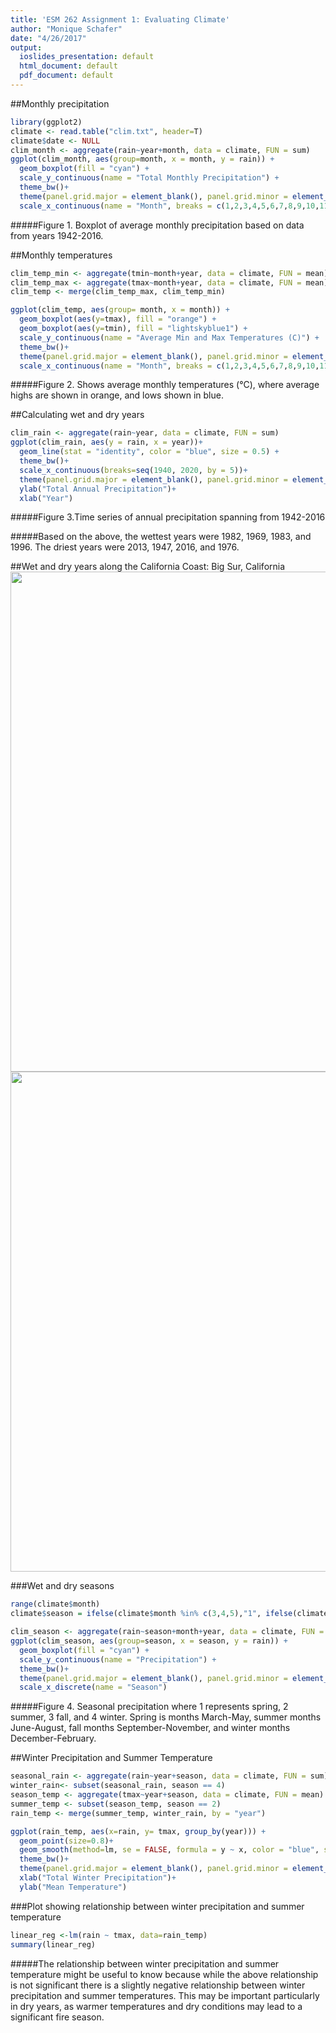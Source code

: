 ```yaml
---
title: 'ESM 262 Assignment 1: Evaluating Climate'
author: "Monique Schafer"
date: "4/26/2017"
output:
  ioslides_presentation: default
  html_document: default
  pdf_document: default
---
```


##Monthly precipitation
```r
library(ggplot2)
climate <- read.table("clim.txt", header=T)
climate$date <- NULL
clim_month <- aggregate(rain~year+month, data = climate, FUN = sum)
ggplot(clim_month, aes(group=month, x = month, y = rain)) +
  geom_boxplot(fill = "cyan") +
  scale_y_continuous(name = "Total Monthly Precipitation") +
  theme_bw()+
  theme(panel.grid.major = element_blank(), panel.grid.minor = element_blank())+
  scale_x_continuous(name = "Month", breaks = c(1,2,3,4,5,6,7,8,9,10,11,12))
```

#####Figure 1. Boxplot of average monthly precipitation based on data from years 1942-2016. 

##Monthly temperatures
```r
clim_temp_min <- aggregate(tmin~month+year, data = climate, FUN = mean)
clim_temp_max <- aggregate(tmax~month+year, data = climate, FUN = mean)
clim_temp <- merge(clim_temp_max, clim_temp_min)

ggplot(clim_temp, aes(group= month, x = month)) +
  geom_boxplot(aes(y=tmax), fill = "orange") +
  geom_boxplot(aes(y=tmin), fill = "lightskyblue1") +
  scale_y_continuous(name = "Average Min and Max Temperatures (C)") +
  theme_bw()+
  theme(panel.grid.major = element_blank(), panel.grid.minor = element_blank())+
  scale_x_continuous(name = "Month", breaks = c(1,2,3,4,5,6,7,8,9,10,11,12))

```

#####Figure 2. Shows average monthly temperatures (&deg;C), where average highs are shown in orange, and lows shown in blue. 

##Calculating wet and dry years
```r
clim_rain <- aggregate(rain~year, data = climate, FUN = sum)
ggplot(clim_rain, aes(y = rain, x = year))+
  geom_line(stat = "identity", color = "blue", size = 0.5) +
  theme_bw()+
  scale_x_continuous(breaks=seq(1940, 2020, by = 5))+
  theme(panel.grid.major = element_blank(), panel.grid.minor = element_blank())+
  ylab("Total Annual Precipitation")+
  xlab("Year")
```

#####Figure 3.Time series of annual precipitation spanning from 1942-2016

#####Based on the above, the wettest years were 1982, 1969, 1983, and 1996. The driest years were 2013, 1947, 2016, and 1976. 

##Wet and dry years along the California Coast: Big Sur, California
<img src="Big_Sur_wet.jpg" height=800>
<img src="Big_Sur_dry.jpg" height=800>

###Wet and dry seasons
```r
range(climate$month)
climate$season = ifelse(climate$month %in% c(3,4,5),"1", ifelse(climate$month%in% c(6,7,8),"2", ifelse(climate$month %in% c(9,10,11),"3", "4")))
```

``` r
clim_season <- aggregate(rain~season+month+year, data = climate, FUN = sum)
ggplot(clim_season, aes(group=season, x = season, y = rain)) +
  geom_boxplot(fill = "cyan") +
  scale_y_continuous(name = "Precipitation") +
  theme_bw()+
  theme(panel.grid.major = element_blank(), panel.grid.minor = element_blank())+
  scale_x_discrete(name = "Season")
```

#####Figure 4. Seasonal precipitation where 1 represents spring, 2 summer, 3 fall, and 4 winter. Spring is months March-May, summer months June-August, fall months September-November, and winter months December-February. 


##Winter Precipitation and Summer Temperature
```r
seasonal_rain <- aggregate(rain~year+season, data = climate, FUN = sum)
winter_rain<- subset(seasonal_rain, season == 4)
season_temp <- aggregate(tmax~year+season, data = climate, FUN = mean)
summer_temp <- subset(season_temp, season == 2)
rain_temp <- merge(summer_temp, winter_rain, by = "year")
```


``` r
ggplot(rain_temp, aes(x=rain, y= tmax, group_by(year))) +
  geom_point(size=0.8)+
  geom_smooth(method=lm, se = FALSE, formula = y ~ x, color = "blue", size = 0.5)+
  theme_bw()+
  theme(panel.grid.major = element_blank(), panel.grid.minor = element_blank())+
  xlab("Total Winter Precipitation")+
  ylab("Mean Temperature")
```

###Plot showing relationship between winter precipitation and summer temperature
```r
linear_reg <-lm(rain ~ tmax, data=rain_temp)
summary(linear_reg)
```

#####The relationship between winter precipitation and summer temperature might be useful to know because while the above relationship is not significant there is a slightly negative relationship between winter precipitation and summer temperatures. This may be important particularly in dry years, as warmer temperatures and dry conditions may lead to a significant fire season. 